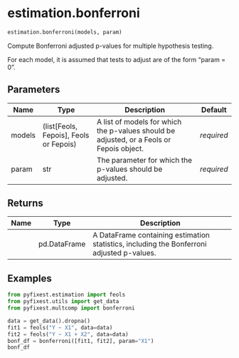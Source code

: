 # estimation.bonferroni { #pyfixest.estimation.bonferroni }

```python
estimation.bonferroni(models, param)
```

Compute Bonferroni adjusted p-values for multiple hypothesis testing.

For each model, it is assumed that tests to adjust are of the form
"param = 0".

## Parameters {.doc-section .doc-section-parameters}

| Name   | Type                                     | Description                                                                              | Default    |
|--------|------------------------------------------|------------------------------------------------------------------------------------------|------------|
| models | (list\[Feols, Fepois\], Feols or Fepois) | A list of models for which the p-values should be adjusted, or a Feols or Fepois object. | _required_ |
| param  | str                                      | The parameter for which the p-values should be adjusted.                                 | _required_ |

## Returns {.doc-section .doc-section-returns}

| Name   | Type         | Description                                                                               |
|--------|--------------|-------------------------------------------------------------------------------------------|
|        | pd.DataFrame | A DataFrame containing estimation statistics, including the Bonferroni adjusted p-values. |

## Examples {.doc-section .doc-section-examples}

```python
from pyfixest.estimation import feols
from pyfixest.utils import get_data
from pyfixest.multcomp import bonferroni

data = get_data().dropna()
fit1 = feols("Y ~ X1", data=data)
fit2 = feols("Y ~ X1 + X2", data=data)
bonf_df = bonferroni([fit1, fit2], param="X1")
bonf_df
```